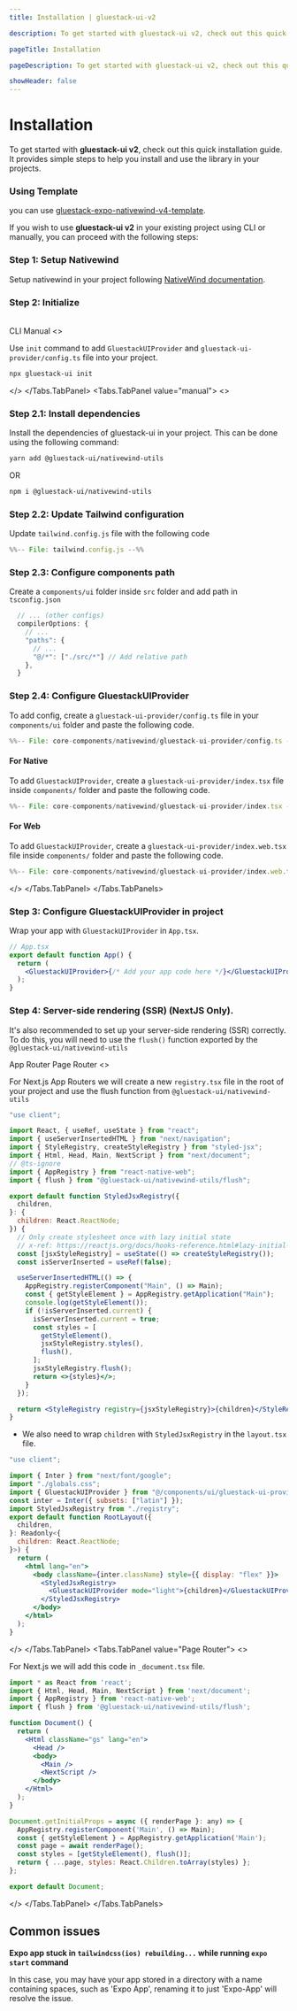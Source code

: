 ```yaml
---
title: Installation | gluestack-ui-v2

description: To get started with gluestack-ui v2, check out this quick installation guide. It provides simple steps to help you install and use the library in your projects.

pageTitle: Installation

pageDescription: To get started with gluestack-ui v2, check out this quick installation guide. It provides simple steps to help you install and use the library in your projects.

showHeader: false
---
```



<Meta title="with-nativewind/Home/Getting Started/Installation" />

# Installation

To get started with **gluestack-ui v2**, check out this quick installation guide. It provides simple steps to help you install and use the library in your projects.

### Using Template

you can use [gluestack-expo-nativewind-v4-template](https://github.com/gluestack/gluestack-expo-nativewind-v4-template).

If you wish to use **gluestack-ui v2** in your existing project using CLI or manually, you can proceed with the following steps:

### Step 1: Setup Nativewind
Setup nativewind in your project following [NativeWind documentation](https://www.nativewind.dev/v4/getting-started/react-native).

### Step 2: Initialize

<br />

<Tabs value="cli" type="section">
<Tabs.TabList>
      <Tabs.Tab value="cli">
        <Tabs.TabTitle>CLI</Tabs.TabTitle>
      </Tabs.Tab>
     <Tabs.Tab value="manual">
        <Tabs.TabTitle>Manual</Tabs.TabTitle>
     </Tabs.Tab>
  </Tabs.TabList>
  <Tabs.TabPanels>
    <Tabs.TabPanel value="cli">
<>

<br />

Use `init` command to add `GluestackUIProvider` and `gluestack-ui-provider/config.ts` file into your project.

```bash
npx gluestack-ui init
```

</>
    </Tabs.TabPanel>
    <Tabs.TabPanel value="manual"> 
<>

### Step 2.1: Install dependencies

Install the dependencies of gluestack-ui in your project. This can be done using the following command:

```bash
yarn add @gluestack-ui/nativewind-utils

```

OR

```bash
npm i @gluestack-ui/nativewind-utils

```

### Step 2.2: Update Tailwind configuration

Update `tailwind.config.js` file with the following code

```js
%%-- File: tailwind.config.js --%% 
```

### Step 2.3: Configure components path

Create a `components/ui` folder inside `src` folder and add path in `tsconfig.json`

```js
  // ... (other configs)
  compilerOptions: {
    // ...
    "paths": {
      // ...
      "@/*": ["./src/*"] // Add relative path
    },
  }
```

### Step 2.4: Configure GluestackUIProvider

To add config, create a `gluestack-ui-provider/config.ts` file in your `components/ui` folder and paste the following code.

<CollapsibleCode>

```jsx
%%-- File: core-components/nativewind/gluestack-ui-provider/config.ts --%%
```

</CollapsibleCode>

#### For Native
To add `GluestackUIProvider`, create a `gluestack-ui-provider/index.tsx` file inside `components/` folder and paste the following code.

<CollapsibleCode>

```jsx
%%-- File: core-components/nativewind/gluestack-ui-provider/index.tsx --%%
```

</CollapsibleCode>

#### For Web
To add `GluestackUIProvider`, create a `gluestack-ui-provider/index.web.tsx` file inside `components/` folder and paste the following code.

<CollapsibleCode>

```jsx
%%-- File: core-components/nativewind/gluestack-ui-provider/index.web.tsx --%%
```

</CollapsibleCode>

</>
    </Tabs.TabPanel>
  </Tabs.TabPanels>
</Tabs>

### Step 3: Configure GluestackUIProvider in project

Wrap your app with `GluestackUIProvider` in `App.tsx`.

```jsx
// App.tsx
export default function App() {
  return (
    <GluestackUIProvider>{/* Add your app code here */}</GluestackUIProvider>
  );
}
```

### Step 4: Server-side rendering (SSR) (NextJS Only).

It's also recommended to set up your server-side rendering (SSR) correctly. To do this, you will need to use the `flush()` function exported by the `@gluestack-ui/nativewind-utils`

<Tabs value="App Router" type="section">
<Tabs.TabList>
  <Tabs.Tab value="App Router">
    <Tabs.TabTitle>App Router</Tabs.TabTitle>
  </Tabs.Tab>
  <Tabs.Tab value="Page Router">
      <Tabs.TabTitle>Page Router</Tabs.TabTitle>
  </Tabs.Tab>
  </Tabs.TabList>
  <Tabs.TabPanels>
    <Tabs.TabPanel value="App Router">
<>

For Next.js App Routers we will create a new `registry.tsx` file in the root of your project and use the flush function from `@gluestack-ui/nativewind-utils`

```jsx
"use client";

import React, { useRef, useState } from "react";
import { useServerInsertedHTML } from "next/navigation";
import { StyleRegistry, createStyleRegistry } from "styled-jsx";
import { Html, Head, Main, NextScript } from "next/document";
// @ts-ignore
import { AppRegistry } from "react-native-web";
import { flush } from "@gluestack-ui/nativewind-utils/flush";

export default function StyledJsxRegistry({
  children,
}: {
  children: React.ReactNode;
}) {
  // Only create stylesheet once with lazy initial state
  // x-ref: https://reactjs.org/docs/hooks-reference.html#lazy-initial-state
  const [jsxStyleRegistry] = useState(() => createStyleRegistry());
  const isServerInserted = useRef(false);

  useServerInsertedHTML(() => {
    AppRegistry.registerComponent("Main", () => Main);
    const { getStyleElement } = AppRegistry.getApplication("Main");
    console.log(getStyleElement());
    if (!isServerInserted.current) {
      isServerInserted.current = true;
      const styles = [
        getStyleElement(),
        jsxStyleRegistry.styles(),
        flush(),
      ];
      jsxStyleRegistry.flush();
      return <>{styles}</>;
    }
  });

  return <StyleRegistry registry={jsxStyleRegistry}>{children}</StyleRegistry>;
}

```

- We also need to wrap `children` with `StyledJsxRegistry` in the `layout.tsx` file.

```jsx
"use client";

import { Inter } from "next/font/google";
import "./globals.css";
import { GluestackUIProvider } from "@/components/ui/gluestack-ui-provider";
const inter = Inter({ subsets: ["latin"] });
import StyledJsxRegistry from "./registry";
export default function RootLayout({
  children,
}: Readonly<{
  children: React.ReactNode;
}>) {
  return (
    <html lang="en">
      <body className={inter.className} style={{ display: "flex" }}>
        <StyledJsxRegistry>
          <GluestackUIProvider mode="light">{children}</GluestackUIProvider>
        </StyledJsxRegistry>
      </body>
    </html>
  );
}

```

</>
    </Tabs.TabPanel>
    <Tabs.TabPanel value="Page Router">
<>


For Next.js we will add this code in `_document.tsx` file.

```jsx
import * as React from 'react';
import { Html, Head, Main, NextScript } from 'next/document';
import { AppRegistry } from 'react-native-web';
import { flush } from '@gluestack-ui/nativewind-utils/flush';

function Document() {
  return (
    <Html className="gs" lang="en">
      <Head />
      <body>
        <Main />
        <NextScript />
      </body>
    </Html>
  );
}

Document.getInitialProps = async ({ renderPage }: any) => {
  AppRegistry.registerComponent('Main', () => Main);
  const { getStyleElement } = AppRegistry.getApplication('Main');
  const page = await renderPage();
  const styles = [getStyleElement(), flush()];
  return { ...page, styles: React.Children.toArray(styles) };
};

export default Document;
```

</>
    </Tabs.TabPanel>
  </Tabs.TabPanels>
</Tabs>

## Common issues
**Expo app stuck in `tailwindcss(ios) rebuilding...` while running `expo start` command**

In this case, you may have your app stored in a directory with a name containing spaces, such as 'Expo App', renaming it to just 'Expo-App' will resolve the issue.
